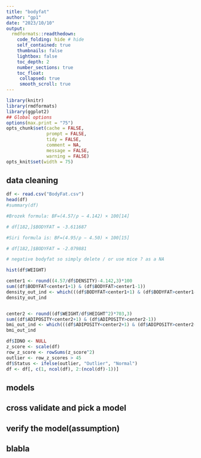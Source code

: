 ```yaml
---
title: "bodyfat"
author: "gp1"
date: "2023/10/10"
output:
  rmdformats::readthedown:  
    code_folding: hide # hide
    self_contained: true
    thumbnails: false
    lightbox: false
    toc_depth: 2
    number_sections: true    
    toc_float:
     collapsed: true
     smooth_scroll: true    
---
```


```r
library(knitr)
library(rmdformats)
library(ggplot2)
## Global options
options(max.print = "75")
opts_chunk$set(cache = FALSE,
               prompt = FALSE,
               tidy = FALSE,
               comment = NA,
               message = FALSE,
               warning = FALSE)
opts_knit$set(width = 75)
```


## data cleaning
```r
df <- read.csv("BodyFat.csv")
head(df)
#summary(df)

#Brozek formula: BF=(4.57/ρ − 4.142) × 100[14]

# df[182,]$BODYFAT = -3.611687

#Siri formula is: BF=(4.95/ρ − 4.50) × 100[15]

# df[182,]$BODYFAT = -2.079881

# negative bodyfat so simply delete / or use mice ? as a NA

hist(df$WEIGHT)

center1 <- round((4.57/df$DENSITY)-4.142,3)*100
sum((df$BODYFAT<center1+1) & (df$BODYFAT>center1-1))
density_out_ind <- which(((df$BODYFAT<center1+1) & (df$BODYFAT>center1-1))==F)
density_out_ind


center2 <- round((df$WEIGHT/df$HEIGHT^2)*703,3)
sum((df$ADIPOSITY<center2+1) & (df$ADIPOSITY>center2-1))
bmi_out_ind <- which(((df$ADIPOSITY<center2+1) & (df$ADIPOSITY>center2-1))==F)
bmi_out_ind

df$IDNO <- NULL
z_score <- scale(df)
row_z_score <- rowSums(z_score^2)
outlier <- row_z_scores > 45
df$Status <- ifelse(outlier, "Outlier", "Normal")
df <- df[, c(1, ncol(df), 2:(ncol(df)-1))]
```



## models

## cross validate and pick a model

## verify the model(assumption)

## blabla








